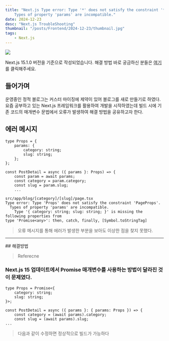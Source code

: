 ```yaml
---
title: "Next.js Type error: Type '*' does not satisfy the constraint '**'.
    Types of property 'params' are incompatible."
date: 2024-12-23
desc: "Next.js TroubleShooting"
thumbnail: "/posts/Frontend/2024-12-23/thumbnail.jpg"
tags:
    - Next.js
---
```


![](/posts/Frontend/2024-12-23/thumbnail.jpg)

<Callout type="warn">Next.js 15.1.0 버전을 기준으로 작성되었습니다.</Callout>
<Callout type="info">
    해결 방법 바로 궁금하신 분들은 [여기](#solution)를 클릭해주세요.
</Callout>
## 들어가며

운영중인 정적 블로그는 커스터 마이징에 제약이 있어 블로그를 새로 만들기로 하였다.
요즘 공부하고 있는 Next.js 프레임워크를 활용하여 개발을 시작하였는데 빌드 시에
기존 코드의 매개변수 문법에서 오류가 발생하여 해결 방법을 공유하고자 한다.

## 에러 메시지

```tsx
type Props = {
    params: {
        category: string;
        slug: string;
    };
};

const PostDetail = async ({ params }: Props) => {
    const param = await params;
    const category = param.category;
    const slug = param.slug;
    ...
```

```shell
src/app/blog/[category]/[slug]/page.tsx
Type error: Type 'Props' does not satisfy the constraint 'PageProps'.
  Types of property 'params' are incompatible.
    Type '{ category: string; slug: string; }' is missing the following properties from
type 'Promise<any>': then, catch, finally, [Symbol.toStringTag]
```

> 오류 메시지를 통해 에러가 발생한 부분을 보아도 이상한 점을 찾지 못했다.

<hr />
## 해결방법
<div id="solution" />

> Referecne

### Next.js 15 업데이트에서 Promise 매개변수를 사용하는 방법이 달라진 것이 문제였다.

```tsx {1-4}
type Props = Promise<{
    category: string;
    slug: string;
}>;

const PostDetail = async ({ params }: { params: Props }) => {
    const category = (await params).category;
    const slug = (await params).slug;
...
```

> 다음과 같이 수정하면 정상적으로 빌드가 가능하다
